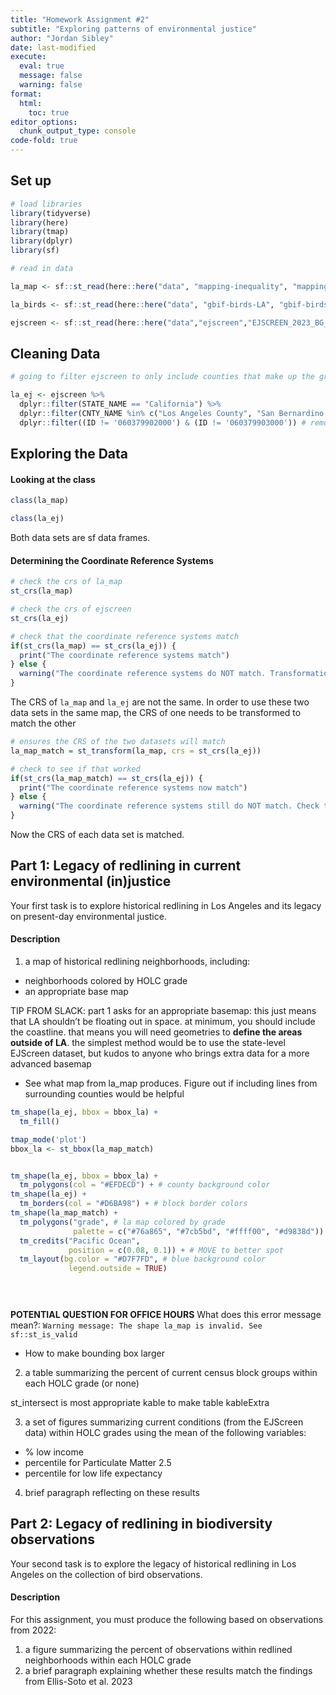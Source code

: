```yaml
---
title: "Homework Assignment #2"
subtitle: "Exploring patterns of environmental justice"
author: "Jordan Sibley"
date: last-modified
execute: 
  eval: true
  message: false
  warning: false
format:
  html:
    toc: true
editor_options: 
  chunk_output_type: console
code-fold: true
---
```


## Set up

```r
# load libraries 
library(tidyverse)
library(here)
library(tmap)
library(dplyr)
library(sf)

```

```r
# read in data 

la_map <- sf::st_read(here::here("data", "mapping-inequality", "mapping-inequality-los-angeles.json"))

la_birds <- sf::st_read(here::here("data", "gbif-birds-LA", "gbif-birds-LA.shp"))

ejscreen <- sf::st_read(here::here("data","ejscreen","EJSCREEN_2023_BG_StatePct_with_AS_CNMI_GU_VI.gdb")) 
```

## Cleaning Data

```r
# going to filter ejscreen to only include counties that make up the greater LA area 

la_ej <- ejscreen %>% 
  dplyr::filter(STATE_NAME == "California") %>% 
  dplyr::filter(CNTY_NAME %in% c("Los Angeles County", "San Bernardino County", "Orange County")) %>% 
  dplyr::filter((ID != '060379902000') & (ID != '060379903000')) # remove blocks in are in the ocean
```

## Exploring the Data

#### Looking at the class

```r
class(la_map) 

class(la_ej)
```

Both data sets are sf data frames.

#### Determining the Coordinate Reference Systems

```r
# check the crs of la_map
st_crs(la_map)

# check the crs of ejscreen 
st_crs(la_ej)

# check that the coordinate reference systems match 
if(st_crs(la_map) == st_crs(la_ej)) {
  print("The coordinate reference systems match")
} else {
  warning("The coordinate reference systems do NOT match. Transformation of CRS is recommended.")
}
```

The CRS of `la_map` and `la_ej` are not the same. In order to use these two data sets in the same map, the CRS of one needs to be transformed to match the other

```r
# ensures the CRS of the two datasets will match 
la_map_match = st_transform(la_map, crs = st_crs(la_ej))

# check to see if that worked 
if(st_crs(la_map_match) == st_crs(la_ej)) {
  print("The coordinate reference systems now match")
} else {
  warning("The coordinate reference systems still do NOT match. Check that you did the transformation correctly")
}
```

Now the CRS of each data set is matched. 

## Part 1: Legacy of redlining in current environmental (in)justice

Your first task is to explore historical redlining in Los Angeles and its legacy on present-day environmental justice.

#### Description

1.  a map of historical redlining neighborhoods, including:

-   neighborhoods colored by HOLC grade
-   an appropriate base map

TIP FROM SLACK: part 1 asks for an appropriate basemap: this just means that LA shouldn't be floating out in space. at minimum, you should include the coastline. that means you will need geometries to **define the areas outside of LA**. the simplest method would be to use the state-level EJScreen dataset, but kudos to anyone who brings extra data for a more advanced basemap

-   See what map from la_map produces. Figure out if including lines from surrounding counties would be helpful

```r

tm_shape(la_ej, bbox = bbox_la) +
  tm_fill()
```


```r
tmap_mode('plot')
bbox_la <- st_bbox(la_map_match)


tm_shape(la_ej, bbox = bbox_la) +
  tm_polygons(col = "#EFDECD") + # county background color 
tm_shape(la_ej) +
  tm_borders(col = "#D6BA98") + # block border colors 
tm_shape(la_map_match) +
  tm_polygons("grade", # la map colored by grade 
              palette = c("#76a865", "#7cb5bd", "#ffff00", "#d9838d")) +
  tm_credits("Pacific Ocean",
             position = c(0.08, 0.1)) + # MOVE to better spot 
  tm_layout(bg.color = "#D7F7FD", # blue background color 
             legend.outside = TRUE)


             
```

**POTENTIAL QUESTION FOR OFFICE HOURS** What does this error message mean?: `Warning message:
The shape la_map is invalid. See sf::st_is_valid `

- How to make bounding box larger 



2.  a table summarizing the percent of current census block groups within each HOLC grade (or none)

st_intersect is most appropriate 
kable to make table kableExtra

3.  a set of figures summarizing current conditions (from the EJScreen data) within HOLC grades using the mean of the following variables:

-   \% low income
-   percentile for Particulate Matter 2.5
-   percentile for low life expectancy

4.  brief paragraph reflecting on these results

## Part 2: Legacy of redlining in biodiversity observations

Your second task is to explore the legacy of historical redlining in Los Angeles on the collection of bird observations.

#### Description

For this assignment, you must produce the following based on observations from 2022:

1.  a figure summarizing the percent of observations within redlined neighborhoods within each HOLC grade
2.  a brief paragraph explaining whether these results match the findings from Ellis-Soto et al. 2023
